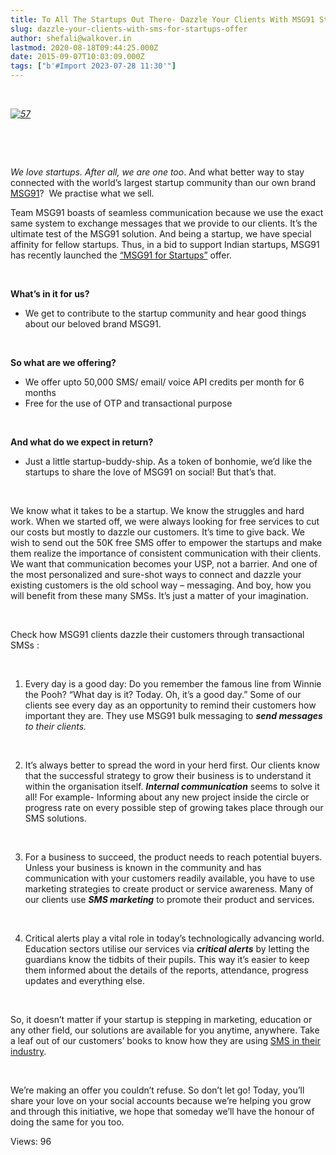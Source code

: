 ```yaml
---
title: To All The Startups Out There- Dazzle Your Clients With MSG91 Startup Policy!
slug: dazzle-your-clients-with-sms-for-startups-offer
author: shefali@walkover.in
lastmod: 2020-08-18T09:44:25.000Z
date: 2015-09-07T10:03:09.000Z
tags: ["b'#Import 2023-07-28 11:30'"]
---
```


 


*[![57](https://images-msg91.s3.ap-south-1.amazonaws.com/content/images/wordpress/2015/09/57.png)](https://images-msg91.s3.ap-south-1.amazonaws.com/content/images/wordpress/57.png)*


 


 


*We love startups. After all, we are one too*. And what better way to stay connected with the world’s largest startup community than our own brand [MSG91](https://msg91.com/?utm_source=int&utm_medium=blog&utm_campaign=startupblog)?  We practise what we sell.


Team MSG91 boasts of seamless communication because we use the exact same system to exchange messages that we provide to our clients. It’s the ultimate test of the MSG91 solution. And being a startup, we have special affinity for fellow startups. Thus, in a bid to support Indian startups, MSG91 has recently launched the [“MSG91 for Startups”](https://msg91.com/startups/?utm_source=int&utm_medium=blog&utm_campaign=startupblog) offer.


 


**What’s in it for us?**


* We get to contribute to the startup community and hear good things about our beloved brand MSG91.


 


**So what are we offering?**


* We offer upto 50,000 SMS/ email/ voice API credits per month for 6 months
* Free for the use of OTP and transactional purpose


 


**And what do we expect in return?**


* Just a little startup-buddy-ship. As a token of bonhomie, we’d like the startups to share the love of MSG91 on social! But that’s that.


 


We know what it takes to be a startup. We know the struggles and hard work. When we started off, we were always looking for free services to cut our costs but mostly to dazzle our customers. It’s time to give back. We wish to send out the 50K free SMS offer to empower the startups and make them realize the importance of consistent communication with their clients. We want that communication becomes your USP, not a barrier. And one of the most personalized and sure-shot ways to connect and dazzle your existing customers is the old school way – messaging. And boy, how you will benefit from these many SMSs. It’s just a matter of your imagination.


 


Check how MSG91 clients dazzle their customers through transactional SMSs :


 


1. Every day is a good day: Do you remember the famous line from Winnie the Pooh? “What day is it? Today. Oh, it’s a good day.” Some of our clients see every day as an opportunity to remind their customers how important they are. They use MSG91 bulk messaging to ***send messages** to their clients.*


 


2. It’s always better to spread the word in your herd first. Our clients know that the successful strategy to grow their business is to understand it within the organisation itself. ***Internal communication*** seems to solve it all! For example- Informing about any new project inside the circle or progress rate on every possible step of growing takes place through our SMS solutions.


 


3. For a business to succeed, the product needs to reach potential buyers. Unless your business is known in the community and has communication with your customers readily available, you have to use marketing strategies to create product or service awareness. Many of our clients use ***SMS marketing*** to promote their product and services.


 


4. Critical alerts play a vital role in today’s technologically advancing world. Education sectors utilise our services via ***critical alerts*** by letting the guardians know the tidbits of their pupils. This way it’s easier to keep them informed about the details of the reports, attendance, progress updates and everything else.


 


So, it doesn’t matter if your startup is stepping in marketing, education or any other field, our solutions are available for you anytime, anywhere. Take a leaf out of our customers’ books to know how they are using [SMS in their industry](https://msg91.com/case-studies/?utm_source=int&utm_medium=blog&utm_campaign=startupblog).


 


We’re making an offer you couldn’t refuse. So don’t let go! Today, you’ll share your love on your social accounts because we’re helping you grow and through this initiative, we hope that someday we’ll have the honour of doing the same for you too.


 Views: 96


